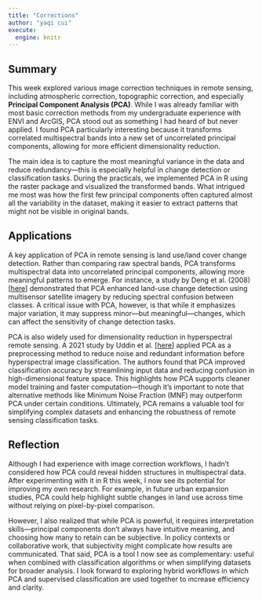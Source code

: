 ---
title: "Corrections"
author: "yaqi cui"
execute:
  engine: knitr
---

## **Summary**

This week explored various image correction techniques in remote sensing, including atmospheric correction, topographic correction, and especially **Principal Component Analysis (PCA)**. While I was already familiar with most basic correction methods from my undergraduate experience with ENVI and ArcGIS, PCA stood out as something I had heard of but never applied. I found PCA particularly interesting because it transforms correlated multispectral bands into a new set of uncorrelated principal components, allowing for more efficient dimensionality reduction.

The main idea is to capture the most meaningful variance in the data and reduce redundancy—this is especially helpful in change detection or classification tasks. During the practicals, we implemented PCA in R using the raster package and visualized the transformed bands. What intrigued me most was how the first few principal components often captured almost all the variability in the dataset, making it easier to extract patterns that might not be visible in original bands.

## **Applications**

A key application of PCA in remote sensing is land use/land cover change detection. Rather than comparing raw spectral bands, PCA transforms multispectral data into uncorrelated principal components, allowing more meaningful patterns to emerge. For instance, a study by Deng et al. (2008) \[[here](https://doi.org/10.1080/01431160801950162)\] demonstrated that PCA enhanced land-use change detection using multisensor satellite imagery by reducing spectral confusion between classes. A critical issue with PCA, however, is that while it emphasizes major variation, it may suppress minor—but meaningful—changes, which can affect the sensitivity of change detection tasks.

PCA is also widely used for dimensionality reduction in hyperspectral remote sensing. A 2021 study by Uddin et al. \[[her](https://doi.org/10.1080/02564602.2020.1740615)[e](https://andrewmaclachlan.github.io/CASA0023/.)\] applied PCA as a preprocessing method to reduce noise and redundant information before hyperspectral image classification. The authors found that PCA improved classification accuracy by streamlining input data and reducing confusion in high-dimensional feature space. This highlights how PCA supports cleaner model training and faster computation—though it's important to note that alternative methods like Minimum Noise Fraction (MNF) may outperform PCA under certain conditions. Ultimately, PCA remains a valuable tool for simplifying complex datasets and enhancing the robustness of remote sensing classification tasks.

## **Reflection**

Although I had experience with image correction workflows, I hadn’t considered how PCA could reveal hidden structures in multispectral data. After experimenting with it in R this week, I now see its potential for improving my own research. For example, in future urban expansion studies, PCA could help highlight subtle changes in land use across time without relying on pixel-by-pixel comparison.

However, I also realized that while PCA is powerful, it requires interpretation skills—principal components don’t always have intuitive meaning, and choosing how many to retain can be subjective. In policy contexts or collaborative work, that subjectivity might complicate how results are communicated. That said, PCA is a tool I now see as complementary: useful when combined with classification algorithms or when simplifying datasets for broader analysis. I look forward to exploring hybrid workflows in which PCA and supervised classification are used together to increase efficiency and clarity.
